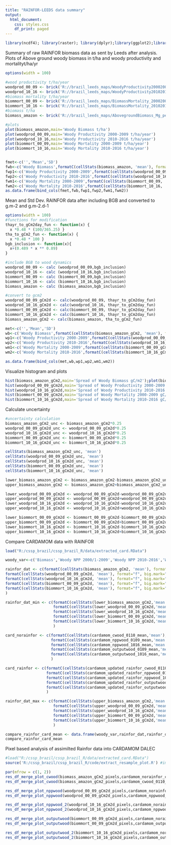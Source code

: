 ```yaml
---
title: "RAINFOR-LEEDS data summary"
output:
  html_document:
    css: styles.css
    df_print: paged
---
```

<style type="text/css">
.main-container {
  max-width: 1900px;
  margin-left: auto;
  margin-right: auto;
}
</style>
```r
library(ncdf4); library(raster); library(dplyr);library(ggplot2);library(ggpubr);library(quantreg);library(ggpp);library(rgeos);library(ggpmisc);library(rgdal)
```


Summary of raw RAINFOR biomass data as sent by Leeds after analysis. Plots of Above ground woody biomass in t/ha and woody productivity and mortalityt/ha/yr
```r
options(width = 100)

#wood productivity t/ha/year
woodprod_00_09 <- brick('R://brazil_leeds_maps/WoodyProductivity20002009_Mg_perHa_perYear_111km.tif')
woodprod_10_16 <- brick('R://brazil_leeds_maps/WoodyProductivity20102016_Mg_perHa_perYear_111km.tif')
#biomass mortality t/ha/year
biommort_00_09 <- brick('R://brazil_leeds_maps/BiomassMortality_20002009_Mg_perHa_perYear_111km.tif')
biommort_10_16 <- brick('R://brazil_leeds_maps/BiomassMortality_20102016_Mg_perHa_perYear_111km.tif')
#biomass t/ha
biomass_amazon <- brick('R://brazil_leeds_maps/AbovegroundBiomass_Mg_perHa_111km.tif')

#plots
plot(biomass_amazon,main='Woody Biomass t/ha')
plot(woodprod_00_09,main='Woody Productivity 2000-2009 t/ha/year')
plot(woodprod_10_16,main='Woody Productivity 2010-2016 t/ha/year')
plot(biommort_00_09,main='Woody Mortality 2000-2009 t/ha/year')
plot(biommort_10_16,main='Woody Mortality 2010-2016 t/ha/year')


fmet<-c('','Mean','SD')
fwb<-c('Woody Biomass',formatC(cellStats(biomass_amazon, 'mean'), format="f", big.mark=",", digits=0),formatC(cellStats(biomass_amazon, 'sd'), format="f", big.mark=",", digits=0))
fwp1<-c('Woody Productivity 2000-2009',formatC(cellStats(woodprod_00_09, 'mean'), format="f", big.mark=",", digits=2),formatC(cellStats(woodprod_00_09, 'sd'), format="f", digits=2))
fwp2<-c('Woody Productivity 2010-2016',formatC(cellStats(woodprod_10_16, 'mean'), format="f", big.mark=",", digits=2),formatC(cellStats(woodprod_10_16, 'sd'), format="f", digits=2))
fwm1<-c('Woody Mortality 2000-2009',formatC(cellStats(biommort_00_09, 'mean'), format="f", big.mark=",", digits=2),formatC(cellStats(biommort_00_09, 'sd'), format="f", digits=2))
fwm2<-c('Woody Mortality 2010-2016',formatC(cellStats(biommort_10_16, 'mean'), format="f", big.mark=",", digits=2),formatC(cellStats(biommort_10_16, 'sd'), format="f", digits=2))
as.data.frame(bind_cols(fmet,fwb,fwp1,fwp2,fwm1,fwm2))


```


Mean and Std Dev. RAINFOR data after including BGB and converted to g.m-2 and g.m-2.d-1 
```r
options(width = 100)
#functions for modification
thayr_to_gCm2day_fun <- function(x) {
  x *0.48 * (100/365.25) }
tha_to_gCm2_fun <- function(x) {
  x *0.48 * 100 }
bgb_inclusion <- function(x){
  x+(0.489 * x ** 0.89)
}

#include BGB to wood dynamics
woodprod_00_09 <- calc (woodprod_00_09,bgb_inclusion)
woodprod_10_16 <- calc (woodprod_10_16,bgb_inclusion)
biommort_00_09 <- calc (biommort_00_09,bgb_inclusion)
biommort_10_16 <- calc (biommort_10_16,bgb_inclusion)
biomass_amazon <- calc (biomass_amazon,bgb_inclusion)

#convert to gcm2
woodprod_00_09_gCm2d <- calc(woodprod_00_09, thayr_to_gCm2day_fun)
woodprod_10_16_gCm2d <- calc(woodprod_10_16, thayr_to_gCm2day_fun)
biommort_00_09_gCm2d <- calc(biommort_00_09, thayr_to_gCm2day_fun)
biommort_10_16_gCm2d <- calc(biommort_10_16, thayr_to_gCm2day_fun)
biomass_amazon_gCm2 <- calc(biomass_amazon, tha_to_gCm2_fun)

met<-c('','Mean','SD')
wb<-c('Woody Biomass',formatC(cellStats(biomass_amazon_gCm2, 'mean'), format="f", big.mark=",", digits=0),formatC(cellStats(biomass_amazon_gCm2, 'sd'), format="f", big.mark=",", digits=0))
wp1<-c('Woody Productivity 2000-2009',formatC(cellStats(woodprod_00_09_gCm2d, 'mean'), format="f", big.mark=",", digits=2),formatC(cellStats(woodprod_00_09_gCm2d, 'sd'), format="f", digits=2))
wp2<-c('Woody Productivity 2010-2016',formatC(cellStats(woodprod_10_16_gCm2d, 'mean'), format="f", big.mark=",", digits=2),formatC(cellStats(woodprod_10_16_gCm2d, 'sd'), format="f", digits=2))
wm1<-c('Woody Mortality 2000-2009',formatC(cellStats(biommort_00_09_gCm2d, 'mean'), format="f", big.mark=",", digits=2),formatC(cellStats(biommort_00_09_gCm2d, 'sd'), format="f", digits=2))
wm2<-c('Woody Mortality 2010-2016',formatC(cellStats(biommort_10_16_gCm2d, 'mean'), format="f", big.mark=",", digits=2),formatC(cellStats(biommort_10_16_gCm2d, 'sd'), format="f", digits=2))

as.data.frame(bind_cols(met,wb,wp1,wp2,wm1,wm2))
```

Visualize histogram and plots
```r
hist(biomass_amazon_gCm2,main='Spread of Woody Biomass gC/m2');plot(biomass_amazon_gCm2,main='Woody Biomass gC/m2')
hist(woodprod_00_09_gCm2d,main='Spread of Woody Productivity 2000-2009 gC/m2/day');plot(woodprod_00_09_gCm2d,main='Woody Productivity 2000-2009 gC/m2/day')
hist(woodprod_10_16_gCm2d,main='Spread of Woody Productivity 2010-2016 gC/m2/day');plot(woodprod_10_16_gCm2d,main='Woody Productivity 2010-2016 gC/m2/day')
hist(biommort_00_09_gCm2d,main='Spread of Woody Mortality 2000-2009 gC/m2/day');plot(biommort_00_09_gCm2d,main='Woody Mortality 2000-2009 gC/m2/day')
hist(biommort_10_16_gCm2d,main='Spread of Woody Mortality 2010-2016 gC/m2/day');plot(biommort_10_16_gCm2d,main='Woody Mortality 2010-2016 gC/m2/day')

```

Calculate uncertainty 
```r
#uncertainty calculation
biomass_amazon_gCm2_unc <- biomass_amazon_gCm2*0.25
woodprod_00_09_gCm2d_unc <- woodprod_00_09_gCm2d*0.25
woodprod_10_16_gCm2d_unc <- woodprod_10_16_gCm2d*0.25
biommort_00_09_gCm2d_unc <- biommort_00_09_gCm2d*0.25
biommort_10_16_gCm2d_unc <- biommort_10_16_gCm2d*0.25

cellStats(biomass_amazon_gCm2_unc, 'mean')
cellStats(woodprod_00_09_gCm2d_unc, 'mean')
cellStats(woodprod_10_16_gCm2d_unc, 'mean')
cellStats(biommort_00_09_gCm2d_unc, 'mean')
cellStats(biommort_10_16_gCm2d_unc, 'mean')

lower_biomass_amazon_gCm2 <- biomass_amazon_gCm2-biomass_amazon_gCm2_unc
upper_biomass_amazon_gCm2 <- biomass_amazon_gCm2+biomass_amazon_gCm2_unc

lower_woodprod_00_09_gCm2d <- woodprod_00_09_gCm2d-woodprod_00_09_gCm2d_unc
upper_woodprod_00_09_gCm2d <- woodprod_00_09_gCm2d+woodprod_00_09_gCm2d_unc
lower_woodprod_10_16_gCm2d <- woodprod_10_16_gCm2d-woodprod_10_16_gCm2d_unc
upper_woodprod_10_16_gCm2d <- woodprod_10_16_gCm2d+woodprod_10_16_gCm2d_unc

lower_biommort_00_09_gCm2d <- biommort_00_09_gCm2d-biommort_00_09_gCm2d_unc
upper_biommort_00_09_gCm2d <- biommort_00_09_gCm2d+biommort_00_09_gCm2d_unc
lower_biommort_10_16_gCm2d <- biommort_10_16_gCm2d-biommort_10_16_gCm2d_unc
upper_biommort_10_16_gCm2d <- biommort_10_16_gCm2d+biommort_10_16_gCm2d_unc


```

Compare CARDAMOM data with RAINFOR 
```r
load("R:/cssp_brazil/cssp_brazil_R/data/extracted_card.RData")

woody_var<-c('Biomass','Woody NPP 2000/1-2009','Woody NPP 2010-2016','Woody Mortality 2000/1-2009','Woody Mortality 2010-2016')

rainfor_dat <- c(formatC(cellStats(biomass_amazon_gCm2, 'mean'), format="f", big.mark=",", digits=0),
formatC(cellStats(woodprod_00_09_gCm2d, 'mean'), format="f", big.mark=",", digits=2),
formatC(cellStats(woodprod_10_16_gCm2d, 'mean'), format="f", big.mark=",", digits=2),
formatC(cellStats(biommort_00_09_gCm2d, 'mean'), format="f", big.mark=",", digits=2),
formatC(cellStats(biommort_10_16_gCm2d, 'mean'), format="f", big.mark=",", digits=2)
)

rainfor_dat_min <- c(formatC(cellStats(lower_biomass_amazon_gCm2,'mean'), format="f", big.mark=",", digits=0),
                     formatC(cellStats(lower_woodprod_00_09_gCm2d,'mean'), format="f", big.mark=",", digits=2),
                     formatC(cellStats(lower_woodprod_10_16_gCm2d,'mean'), format="f", big.mark=",", digits=2),
                     formatC(cellStats(lower_biommort_00_09_gCm2d,'mean'), format="f", big.mark=",", digits=2),
                     formatC(cellStats(lower_biommort_10_16_gCm2d,'mean'), format="f", big.mark=",", digits=2)
                     )

card_norainfor <- c(formatC(cellStats(cardamom_cwood_0110_mean,'mean'), format="f", big.mark=",", digits=0),
                    formatC(cellStats(cardamom_nppwood_0109_mean,'mean'), format="f", digits=2),
                    formatC(cellStats(cardamom_nppwood_1016_mean,'mean'), format="f", digits=2),
                    formatC(cellStats(cardamom_outputwood_0109_mean,'mean'), format="f", digits=2),
                    formatC(cellStats(cardamom_outputwood_1016_mean,'mean'), format="f", digits=2)
                    )

card_rainfor <- c(formatC(cellStats(cardamom_updated_rainfor_cwood_0110_mean,'mean'), format="f", big.mark=",", digits=0),
                  formatC(cellStats(cardamom_updated_rainfor_nppwood_0110_mean,'mean'), format="f", digits=2),
                  formatC(cellStats(cardamom_updated_rainfor_nppwood_1016_mean,'mean'), format="f", digits=2),
                  formatC(cellStats(cardamom_updated_rainfor_outputwood_0110_mean,'mean'), format="f", digits=2),
                  formatC(cellStats(cardamom_updated_rainfor_outputwood_1016_mean,'mean'), format="f", digits=2)
                  )

rainfor_dat_max <- c(formatC(cellStats(upper_biomass_amazon_gCm2,'mean'), format="f", big.mark=",", digits=0),
                     formatC(cellStats(upper_woodprod_00_09_gCm2d,'mean'), format="f", big.mark=",", digits=2),
                     formatC(cellStats(upper_woodprod_10_16_gCm2d,'mean'), format="f", big.mark=",", digits=2),
                     formatC(cellStats(upper_biommort_00_09_gCm2d,'mean'), format="f", big.mark=",", digits=2),
                     formatC(cellStats(upper_biommort_10_16_gCm2d,'mean'), format="f", big.mark=",", digits=2)
                     )

compare_rainfor_card_mean <- data.frame(woody_var,rainfor_dat,rainfor_dat_min,card_norainfor, card_rainfor,rainfor_dat_max)
compare_rainfor_card_mean
```

Pixel based analysis of assimilted Rainfor data into CARDAMOM DALEC
```r
#load("R:/cssp_brazil/cssp_brazil_R/data/extracted_card.RData")
source('R:/cssp_brazil/cssp_brazil_R/code/extract_resample_plot.R') #imports plotting codes

par(mfrow = c(1, 2))
res_df_merge_plot_cwood(biomass_amazon_gCm2_pixels,cardamom_norainfor_cwood_0110_mean_subset,'norainfor')
res_df_merge_plot_cwood(biomass_amazon_gCm2_pixels,cardamom_cwood_0110_mean_subset,'rainfor')

res_df_merge_plot_nppwood(woodprod_00_09_gCm2d_pixels,cardamom_norainfor_nppwood_0109_mean_subset,'norainfor')
res_df_merge_plot_nppwood(woodprod_00_09_gCm2d_pixels,cardamom_nppwood_0109_mean_subset,'rainfor')

res_df_merge_plot_nppwood_2(woodprod_10_16_gCm2d_pixels,cardamom_norainfor_nppwood_1016_mean_subset,'norainfor')
res_df_merge_plot_nppwood_2(woodprod_10_16_gCm2d_pixels,cardamom_nppwood_1016_mean_subset,'rainfor')

res_df_merge_plot_outputwood(biommort_00_09_gCm2d_pixels,cardamom_norainfor_outputwood_0109_mean_subset,'norainfor')
res_df_merge_plot_outputwood(biommort_00_09_gCm2d_pixels,cardamom_outputwood_0109_mean_subset,'rainfor')

res_df_merge_plot_outputwood_2(biommort_10_16_gCm2d_pixels,cardamom_norainfor_outputwood_1016_mean_subset,'norainfor')
res_df_merge_plot_outputwood_2(biommort_10_16_gCm2d_pixels,cardamom_outputwood_1016_mean_subset,'rainfor')

```

